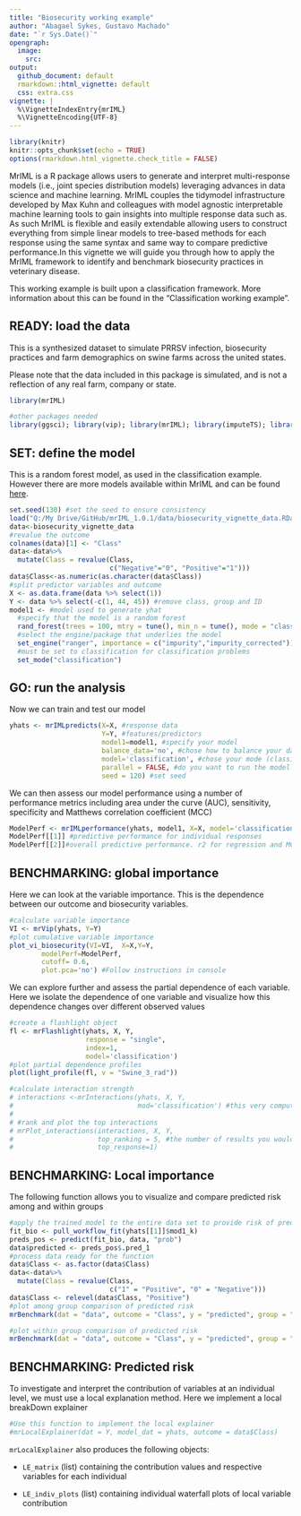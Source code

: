 ```yaml
---
title: "Biosecurity working example"
author: "Abagael Sykes, Gustavo Machado"
date: "`r Sys.Date()`"
opengraph:
  image:
    src: 
output:
  github_document: default
  rmarkdown::html_vignette: default
  css: extra.css
vignette: |
  %\VignetteIndexEntry{mrIML}
  %\VignetteEncoding{UTF-8}
---
```


```r
library(knitr)
knitr::opts_chunk$set(echo = TRUE)
options(rmarkdown.html_vignette.check_title = FALSE)
```

MrIML is a R package allows users to generate and interpret multi-response models (i.e., joint species distribution models) leveraging advances in data science and machine learning. MrIML couples the tidymodel infrastructure developed by Max Kuhn and colleagues with model agnostic interpretable machine learning tools to gain insights into multiple response data such as. As such MrIML is flexible and easily extendable allowing users to construct everything from simple linear models to tree-based methods for each response using the same syntax and same way to compare predictive performance.In this vignette we will guide you through how to apply the MrIML framework to identify and benchmark biosecurity practices in veterinary disease. 

This working example is built upon a classification framework. More information about this can be found in the "Classification working example". 

## READY: load the data

This is a synthesized dataset to simulate PRRSV infection, biosecurity practices and farm demographics on swine farms across the united states. 

Please note that the data included in this package is simulated, and is not a reflection of any real farm, company or state. 

```r
library(mrIML)

#other packages needed
library(ggsci); library(vip); library(mrIML); library(imputeTS); library(mice); library(tidymodels); library(pdp); library(randomForest); library(missForest); library(gbm); library(tidyverse); library(doParallel); library(themis); library(viridis); library(janitor); library(hrbrthemes); library(MRFcov);library(vegan); library(ggrepel);library(ape); library(plyr); library(flashlight); library(devtools); library(VIM); library(breakDown); library(iml); library(ggpubr); library(DALEX); library(cowplot); library(ggtext); library(dplyr)
```

## SET: define the model

This is a random forest model, as used in the classification example. However there are more models available within MrIML and can be found [here](https://www.tidymodels.org/find/). 

```r
set.seed(130) #set the seed to ensure consistency
load("Q:/My Drive/GitHub/mrIML_1.0.1/data/biosecurity_vignette_data.RData")
data<-biosecurity_vignette_data
#revalue the outcome
colnames(data)[1] <- "Class"
data<-data%>%
  mutate(Class = revalue(Class,
                         c("Negative"="0", "Positive"="1"))) 
data$Class<-as.numeric(as.character(data$Class))
#split predictor variables and outcome
X <- as.data.frame(data %>% select(1))
Y <- data %>% select(-c(1, 44, 45)) #remove class, group and ID
model1 <- #model used to generate yhat
  #specify that the model is a random forest
  rand_forest(trees = 100, mtry = tune(), min_n = tune(), mode = "classification") %>% 
  #select the engine/package that underlies the model
  set_engine("ranger", importance = c("impurity","impurity_corrected")) %>%
  #must be set to classification for classification problems
  set_mode("classification")
```

## GO: run the analysis

Now we can train and test our model

```r
yhats <- mrIMLpredicts(X=X, #response data
                       Y=Y, #features/predictors
                       model1=model1, #specify your model
                       balance_data='no', #chose how to balance your data 
                       model='classification', #chose your mode (classification versus regression)
                       parallel = FALSE, #do you want to run the model in parallel?
                       seed = 120) #set seed
```


We can then assess our model performance using a number of performance metrics including area under the curve (AUC), sensitivity, specificity and Matthews correlation coefficient (MCC)

```r
ModelPerf <- mrIMLperformance(yhats, model1, X=X, model='classification')
ModelPerf[[1]] #predictive performance for individual responses 
ModelPerf[[2]]#overall predictive performance. r2 for regression and MCC for classification
```

## BENCHMARKING: global importance

Here we can look at the variable importance. This is the dependence between our outcome and biosecurity variables. 

```r
#calculate variable importance
VI <- mrVip(yhats, Y=Y)
#plot cumulative variable importance 
plot_vi_biosecurity(VI=VI,  X=X,Y=Y,
        modelPerf=ModelPerf,
        cutoff= 0.6,
        plot.pca='no') #Follow instructions in console
```

We can explore further and assess the partial dependence of each variable. Here we isolate the dependence of one variable and visualize how this dependence changes over different observed values 

```r
#create a flashlight object
fl <- mrFlashlight(yhats, X, Y, 
                   response = "single", 
                   index=1,
                   model='classification') 
#plot partial dependence profiles
plot(light_profile(fl, v = "Swine_3_rad"))
```

```r
#calculate interaction strength
# interactions <-mrInteractions(yhats, X, Y,
#                               mod='classification') #this very computer intensive
# 
# #rank and plot the top interactions
# mrPlot_interactions(interactions, X, Y,
#                     top_ranking = 5, #the number of results you would like to plot 
#                     top_response=1) 
```

## BENCHMARKING: Local importance

The following function allows you to visualize and compare predicted risk among and within groups 

```r
#apply the trained model to the entire data set to provide risk of predicted outbreak
fit_bio <- pull_workflow_fit(yhats[[1]]$mod1_k)
preds_pos <- predict(fit_bio, data, "prob")
data$predicted <- preds_pos$.pred_1
#process data ready for the function
data$Class <- as.factor(data$Class)
data<-data%>%
  mutate(Class = revalue(Class,
                         c("1" = "Positive", "0" = "Negative"))) 
data$Class <- relevel(data$Class, "Positive")
#plot among group comparison of predicted risk
mrBenchmark(dat = "data", outcome = "Class", y = "predicted", group = "Group", type = "external") 
```

```r
#plot within group comparison of predicted risk
mrBenchmark(dat = "data", outcome = "Class", y = "predicted", group = "Group", label_by = "ID", type = "internal") 
```


## BENCHMARKING: Predicted risk

To investigate and interpret the contribution of variables at an individual level, we must use a local explanation method. Here we implement a local breakDown explainer

```r
#Use this function to implement the local explainer 
#mrLocalExplainer(dat = Y, model_dat = yhats, outcome = data$Class)
```

`mrLocalExplainer` also produces the following objects:

* `LE_matrix` (list) containing the contribution values and respective variables for each individual 

* `LE_indiv_plots` (list) containing individual waterfall plots of local variable contribution
